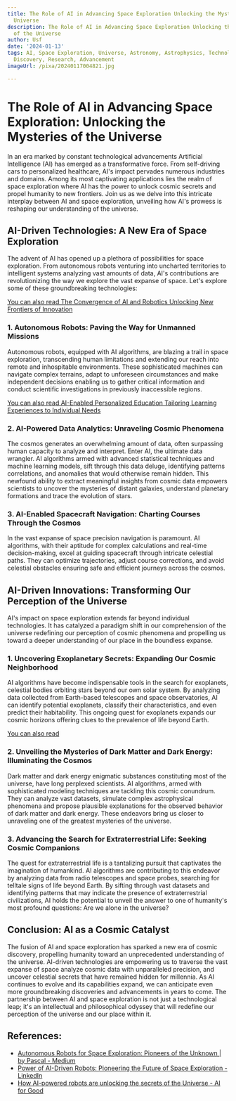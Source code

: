 ```yaml
---
title: The Role of AI in Advancing Space Exploration Unlocking the Mysteries of the
  Universe
description: The Role of AI in Advancing Space Exploration Unlocking the Mysteries
  of the Universe
author: Usf
date: '2024-01-13'
tags: AI, Space Exploration, Universe, Astronomy, Astrophysics, Technology, Innovation,
  Discovery, Research, Advancement
imageUrl: /pixa/20240117004821.jpg

---
```

# The Role of AI in Advancing Space Exploration:  Unlocking the Mysteries of the Universe

In an era marked by constant technological advancements Artificial Intelligence  (AI) has emerged as a transformative force. From self-driving cars to personalized healthcare, AI's impact pervades numerous industries and domains.  Among its most captivating applications lies  the realm of space exploration where AI has the power to unlock cosmic  secrets and propel humanity to new frontiers.  Join us as we delve  into this intricate interplay between AI and space exploration, unveiling how AI's prowess is reshaping our understanding of the universe.

## AI-Driven Technologies: A New Era  of Space  Exploration

The advent of AI  has opened up a plethora of possibilities for space exploration. From  autonomous robots venturing into uncharted territories to intelligent systems analyzing vast amounts of  data,  AI's contributions  are revolutionizing  the way we explore the  vast expanse of space. Let's explore some  of these groundbreaking technologies:

[You can also read The Convergence of  AI  and Robotics  Unlocking New Frontiers of Innovation](The%20Convergence%20of%20AI%20and%20Robotics%20Unlocking%20New%20Frontiers%20of%20Innovation)


### 1. Autonomous Robots: Paving the Way for Unmanned Missions

Autonomous  robots, equipped with AI algorithms, are blazing a trail in space exploration, transcending human limitations and extending our reach into remote and  inhospitable environments. These sophisticated  machines can navigate complex  terrains, adapt to unforeseen circumstances and  make independent decisions enabling us to gather critical  information and conduct scientific investigations in previously inaccessible regions.

[You can also read  AI-Enabled Personalized  Education Tailoring Learning Experiences to  Individual Needs](AI-Enabled%20Personalized%20Education%20Tailoring%20Learning%20Experiences%20to%20Individual%20Needs)


### 2. AI-Powered Data Analytics: Unraveling Cosmic Phenomena

The cosmos generates an overwhelming amount of data, often surpassing human capacity to analyze  and interpret. Enter AI, the ultimate data wrangler. AI algorithms armed with advanced statistical techniques and machine learning  models, sift through this data deluge, identifying patterns correlations, and anomalies that would otherwise remain hidden. This  newfound ability to extract meaningful insights from cosmic data empowers scientists to uncover the mysteries  of distant galaxies, understand planetary formations and  trace the  evolution of stars.

### 3. AI-Enabled Spacecraft Navigation:  Charting Courses Through the Cosmos

In the vast expanse of space precision navigation is paramount. AI algorithms, with their aptitude for  complex calculations and real-time decision-making, excel at guiding spacecraft through intricate celestial paths. They can optimize trajectories, adjust course corrections, and avoid celestial obstacles ensuring safe and efficient journeys across the cosmos.

##  AI-Driven Innovations: Transforming  Our  Perception of the Universe

AI's impact on space  exploration extends far beyond individual technologies.  It has catalyzed a paradigm shift in our comprehension of the universe redefining our perception of cosmic  phenomena  and propelling  us toward a deeper understanding of our place  in the boundless expanse.

### 1. Uncovering Exoplanetary Secrets: Expanding Our Cosmic Neighborhood

AI algorithms have become indispensable tools in  the search for exoplanets, celestial bodies orbiting stars beyond our own solar system. By analyzing data collected from Earth-based telescopes  and space observatories, AI can identify potential exoplanets, classify their characteristics, and even predict  their habitability. This ongoing quest for exoplanets expands  our cosmic horizons offering clues to the prevalence  of life beyond Earth.

[You can also read ]()


### 2. Unveiling the Mysteries of Dark  Matter and Dark  Energy:  Illuminating the Cosmos

Dark matter and dark  energy enigmatic substances constituting most of the universe, have long perplexed scientists. AI algorithms,  armed with sophisticated modeling techniques are tackling this cosmic  conundrum. They can analyze vast datasets, simulate complex astrophysical  phenomena and  propose plausible explanations for the observed behavior of dark matter and dark energy. These endeavors bring  us  closer to unraveling one of the greatest mysteries of the universe.

### 3. Advancing the Search  for Extraterrestrial Life: Seeking Cosmic Companions

The quest for extraterrestrial life  is a  tantalizing pursuit that captivates the imagination of humankind. AI algorithms are contributing to this endeavor by analyzing data from radio telescopes  and  space  probes, searching for telltale signs of life beyond Earth. By  sifting through vast datasets and identifying patterns that may indicate the presence of extraterrestrial civilizations, AI holds the potential to unveil the answer to one of humanity's most profound  questions: Are we alone in the  universe?

## Conclusion: AI as a Cosmic Catalyst

The fusion of AI and space exploration has sparked a new era of cosmic discovery, propelling humanity toward an unprecedented understanding of the universe. AI-driven technologies are empowering us to traverse the  vast expanse of space analyze cosmic data with unparalleled precision,  and uncover celestial secrets that have remained hidden for millennia.  As AI continues to evolve and its capabilities expand, we can anticipate even more groundbreaking discoveries and advancements in years to come. The  partnership between AI and  space exploration is not just a technological leap; it's an intellectual and philosophical odyssey that will redefine our perception of the  universe and our place  within it.

## References:
- [Autonomous Robots for Space Exploration: Pioneers of the Unknown | by Pascal - Medium](https://medium.com/@pascal9537/autonomous-robots-for-space-exploration-pioneers-of-the-unknown-05238815af5d)
- [Power of AI-Driven Robots: Pioneering the Future of Space Exploration - LinkedIn](https://www.linkedin.com/pulse/power-ai-driven-robots-pioneering-future-space-rama-chintakunta-6gvyc)
- [How AI-powered robots are unlocking the secrets of the Universe - AI for Good](https://aiforgood.itu.int/how-ai-powered-robots-are-unlocking-the-secrets-of-the-universe/)
